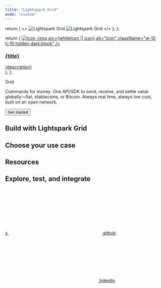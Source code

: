 ```yaml
---
title: "Lightspark Grid"
mode: "custom"
---
```

  return (
    <>
      <img
        className="h-12 w-auto dark:hidden"
        src="/images/grid.svg"
        alt="Lightspark Grid"
      />
      <img
        className="h-12 w-auto hidden dark:block"
        src="/images/grid-white.svg"
        alt="Lightspark Grid"
      />
    </>
  );
};

  return (
    <a className="group cursor-pointer pb-8 hero-card" href={href}>
      <img
        src={icon}
        alt="Icon"
        className="w-10 h-10 dark:hidden"
      />
      <img
        src={whiteIcon || icon}
        alt="Icon"
        className="w-10 h-10 hidden dark:block"
      />
      <div className="card-content">
        <h3 className="highlight">{title}</h3>
        <span>{description}</span>
      </div>
    </a>
  );
};

<div className="flex relative flex-col items-center self-stretch w-full hero">
  <div className="blue-lines w-full h-full absolute top-0 left-0 z-0" noZoom />
  <div className="flex flex-col items-center gap-[48px]">
    <div className="flex items-center title">
      <GridLogo />
      <span className="pl-[19px] text-[64px] leading-none inline-flex items-center h-12 py-0 tracking-tight">
        Grid
      </span>
    </div>
    <div className="flex justify-center subtext">
      <p>
        <span className="highlight">Commands for money.</span> One API/SDK to
        send, receive, and settle value globally—fiat, stablecoins, or Bitcoin.
        Always real time, always low cost, built on an open network.
      </p>
    </div>
    <div className="flex justify-center">
      <button className="call-to-action">Get started</button>
    </div>
  </div>
</div>
<div className="flex usecase w-full justify-center items-center">
  <div className="section mx-auto">
    <div>
    <h2 className="highlight">Build with Lightspark Grid</h2>
    <h2>Choose your use case</h2>
    </div>
    <div className="flex flex-col">
      <div className="grid grid-cols-1 sm:grid-cols-2 lg:grid-cols-4 gap-6 w-full">
        <HeroCard
          title="Payouts"
          description="Send and receive low cost real-time payments to bank accounts worldwide through a single API"
          href="/payouts"
          icon="/images/IconChevronDoubleUp.svg"
        />
        <HeroCard
          title="Ramps"
          description="Convert between fiat and crypto with Grid’s on-ramp and off-ramp infrastructure"
          href="/ramps"
          icon="/images/IconArrowTopBottom.svg"
        />
        <HeroCard
          title="Rewards & cashback"
          description="Send instant Bitcoin rewards to users worldwide with a single API"
          href="/rewards"
          icon="/images/IconGift.svg"
        />
        <HeroCard
          title="Global P2P"
          description="Accept funds via bank transfers, wallets, or UMAs, and settle them in the currency of your choice"
          href="/remittances"
          icon="/images/IconGlobus-green.svg"
        />
      </div>
    </div>
  </div>
</div>
<div className="flex usecase w-full justify-center items-center">
  <div className="section mx-auto">
  <div>
    <h2 className="highlight">Resources</h2>
    <h2>Explore, test, and integrate</h2>
    </div>
    <div className="flex flex-col gap-8">
      <div className="grid grid-cols-1 sm:grid-cols-2 lg:grid-cols-3 gap-6 w-full">
        <HeroCard
          title="Github Repository"
          description="View the Grid API repository on GitHub."
          href="https://github.com/lightsparkdev/grid-api"
          icon="/images/github.svg"
          whiteIcon="/images/github-white.svg"
        />
        <HeroCard
          title="Tools"
          description="Test payment flows and explore how Grid handles real-time transfers."
          href="/developer-resources/tools"
          icon="/images/IconHammer.svg"
          whiteIcon="/images/IconHammer-white.svg"
        />
        <HeroCard
          title="Postman collection"
          description="Explore and test Grid endpoints instantly—no setup required."
          href="/developer-resources/postman-collection"
          icon="/images/postman.svg"
          whiteIcon="/images/postman-white.svg"
        />
      </div>
    </div>
  </div>
</div>

<div className="flex w-full justify-center items-center mb-6">
  <div className="footer mx-auto">
    <a href="https://x.com/lightspark" target="_blank" className="h-fit">
      <span className="sr-only">x</span>
      <svg
        className="w-5 h-5 bg-gray-400 dark:bg-gray-500 hover:bg-gray-500 dark:hover:bg-gray-400"
        style={{
          maskImage: 'url("/images/x-twitter.svg")',
          maskRepeat: "no-repeat",
          maskPosition: "center center",
        }}
      ></svg>
    </a>
    <a
      href="https://github.com/lightsparkdev"
      target="_blank"
      className="h-fit"
    >
      <span className="sr-only">github</span>
      <svg
        className="w-5 h-5 bg-gray-400 dark:bg-gray-500 hover:bg-gray-500 dark:hover:bg-gray-400"
        style={{
          maskImage: 'url("/images/github.svg")',
          maskRepeat: "no-repeat",
          maskPosition: "center center",
        }}
      ></svg>
    </a>
    <a
      href="https://linkedin.com/company/lightspark-group"
      target="_blank"
      className="h-fit"
    >
      <span className="sr-only">linkedin</span>
      <svg
        className="w-5 h-5 bg-gray-400 dark:bg-gray-500 hover:bg-gray-500 dark:hover:bg-gray-400"
        style={{
          maskImage: 'url("/images/linkedin.svg")',
          maskRepeat: "no-repeat",
          maskPosition: "center center",
        }}
      ></svg>
    </a>
  </div>
</div>
